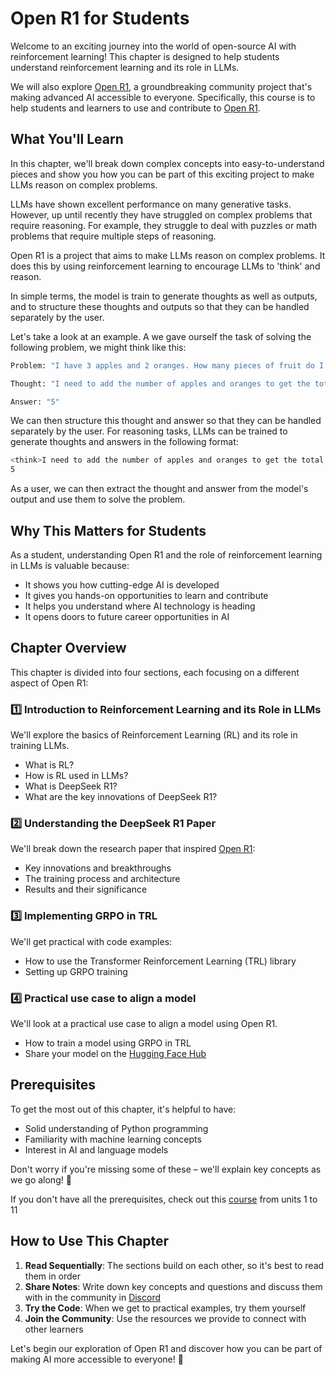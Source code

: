 # Open R1 for Students

Welcome to an exciting journey into the world of open-source AI with reinforcement learning! This chapter is designed to help students understand reinforcement learning and its role in LLMs.

We will also explore [Open R1](https://github.com/huggingface/open-r1), a groundbreaking community project that's making advanced AI accessible to everyone. Specifically, this course is to help students and learners to use and contribute to [Open R1](https://github.com/huggingface/open-r1).

## What You'll Learn

In this chapter, we'll break down complex concepts into easy-to-understand pieces and show you how you can be part of this exciting project to make LLMs reason on complex problems. 

LLMs have shown excellent performance on many generative tasks. However, up until recently they have struggled on complex problems that require reasoning. For example, they struggle to deal with puzzles or math problems that require multiple steps of reasoning. 

Open R1 is a project that aims to make LLMs reason on complex problems. It does this by using reinforcement learning to encourage LLMs to 'think' and reason. 

In simple terms, the model is train to generate thoughts as well as outputs, and to structure these thoughts and outputs so that they can be handled separately by the user. 

Let's take a look at an example. A we gave ourself the task of solving the following problem, we might think like this:

```sh
Problem: "I have 3 apples and 2 oranges. How many pieces of fruit do I have in total?"

Thought: "I need to add the number of apples and oranges to get the total number of pieces of fruit."

Answer: "5"
```

We can then structure this thought and answer so that they can be handled separately by the user. For reasoning tasks, LLMs can be trained to generate thoughts and answers in the following format:

```sh
<think>I need to add the number of apples and oranges to get the total number of pieces of fruit.</think>
5
```

As a user, we can then extract the thought and answer from the model's output and use them to solve the problem.

## Why This Matters for Students

As a student, understanding Open R1 and the role of reinforcement learning in LLMs is valuable because:
- It shows you how cutting-edge AI is developed
- It gives you hands-on opportunities to learn and contribute
- It helps you understand where AI technology is heading
- It opens doors to future career opportunities in AI

## Chapter Overview

This chapter is divided into four sections, each focusing on a different aspect of Open R1:

### 1️⃣ Introduction to Reinforcement Learning and its Role in LLMs
We'll explore the basics of Reinforcement Learning (RL) and its role in training LLMs.
- What is RL?
- How is RL used in LLMs?
- What is DeepSeek R1?
- What are the key innovations of DeepSeek R1?

### 2️⃣ Understanding the DeepSeek R1 Paper
We'll break down the research paper that inspired [Open R1](https://huggingface.co/open-r1):
- Key innovations and breakthroughs
- The training process and architecture
- Results and their significance

### 3️⃣ Implementing GRPO in TRL
We'll get practical with code examples:
- How to use the Transformer Reinforcement Learning (TRL) library
- Setting up GRPO training

### 4️⃣ Practical use case to align a model
We'll look at a practical use case to align a model using Open R1.
- How to train a model using GRPO in TRL
- Share your model on the [Hugging Face Hub](https://huggingface.co/models)

## Prerequisites

To get the most out of this chapter, it's helpful to have:
- Solid understanding of Python programming
- Familiarity with machine learning concepts
- Interest in AI and language models

Don't worry if you're missing some of these – we'll explain key concepts as we go along! 🚀

<Tip>

If you don't have all the prerequisites, check out this [course](chapter1/1.mdx) from units 1 to 11

</Tip>

## How to Use This Chapter

1. **Read Sequentially**: The sections build on each other, so it's best to read them in order
2. **Share Notes**: Write down key concepts and questions and discuss them with in the community in [Discord](https://discord.gg/F3vZujJH)
3. **Try the Code**: When we get to practical examples, try them yourself
4. **Join the Community**: Use the resources we provide to connect with other learners

Let's begin our exploration of Open R1 and discover how you can be part of making AI more accessible to everyone! 🚀
